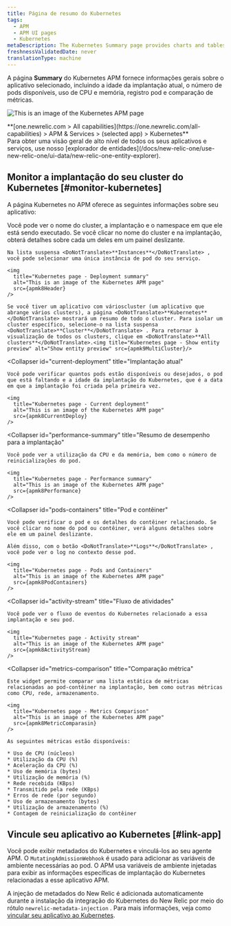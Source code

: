 ```yaml
---
title: Página de resumo do Kubernetes
tags:
  - APM
  - APM UI pages
  - Kubernetes
metaDescription: The Kubernetes Summary page provides charts and tables that you can drill down into details about your selected app's performance.
freshnessValidatedDate: never
translationType: machine
---
```










A página <DoNotTranslate>**Summary**</DoNotTranslate> do Kubernetes APM fornece informações gerais sobre o aplicativo selecionado, incluindo a idade da implantação atual, o número de pods disponíveis, uso de CPU e memória, registro pod e comparação de métricas.

<img
  title="Kubernetes page"
  alt="This is an image of the Kubernetes APM page"
  src={apmk8ApmUi}
/>

<figcaption>
  <DoNotTranslate>
    **[one.newrelic.com > All capabilities](https://one.newrelic.com/all-capabilities) > APM & Services > (selected app) > Kubernetes**
  </DoNotTranslate>
</figcaption>

<Callout variant="tip">
  Para obter uma visão geral de alto nível de todos os seus aplicativos e serviços, use nosso [explorador de entidades](/docs/new-relic-one/use-new-relic-one/ui-data/new-relic-one-entity-explorer).
</Callout>

## Monitor a implantação do seu cluster do Kubernetes [#monitor-kubernetes]

A página Kubernetes no APM oferece as seguintes informações sobre seu aplicativo:

<CollapserGroup>
  <Collapser
    id="deployment-summary"
    title="Resumo de implantação"
  >
    Você pode ver o nome do cluster, a implantação e o namespace em que ele está sendo executado. Se você clicar no nome do cluster e na implantação, obterá detalhes sobre cada um deles em um painel deslizante.

    Na lista suspensa <DoNotTranslate>**Instances**</DoNotTranslate> , você pode selecionar uma única instância de pod do seu serviço.

    <img
      title="Kubernetes page - Deployment summary"
      alt="This is an image of the Kubernetes APM page"
      src={apmk8Header}
    />

    Se você tiver um aplicativo com várioscluster (um aplicativo que abrange vários clusters), a página <DoNotTranslate>**Kubernetes**</DoNotTranslate> mostrará um resumo de todo o cluster. Para isolar um cluster específico, selecione-o na lista suspensa <DoNotTranslate>**Cluster**</DoNotTranslate> . Para retornar à visualização de todos os clusters, clique em <DoNotTranslate>**All clusters**</DoNotTranslate>.<img title="Kubernetes page - Show entity preview" alt="Show entity preview" src={apmk9MultiCluster}/>
  </Collapser>

  <Collapser
    id="current-deployment"
    title="Implantação atual"
  >
    Você pode verificar quantos pods estão disponíveis ou desejados, o pod que está faltando e a idade da implantação do Kubernetes, que é a data em que a implantação foi criada pela primeira vez.

    <img
      title="Kubernetes page - Current deployment"
      alt="This is an image of the Kubernetes APM page"
      src={apmk8CurrentDeploy}
    />
  </Collapser>

  <Collapser
    id="performance-summary"
    title="Resumo de desempenho para a implantação"
  >
    Você pode ver a utilização da CPU e da memória, bem como o número de reinicializações do pod.

    <img
      title="Kubernetes page - Performance summary"
      alt="This is an image of the Kubernetes APM page"
      src={apmk8Performance}
    />
  </Collapser>

  <Collapser
    id="pods-containers"
    title="Pod e contêiner"
  >
    Você pode verificar o pod e os detalhes do contêiner relacionado. Se você clicar no nome do pod ou contêiner, verá alguns detalhes sobre ele em um painel deslizante.

    Além disso, com o botão <DoNotTranslate>**Logs**</DoNotTranslate> , você pode ver o log no contexto desse pod.

    <img
      title="Kubernetes page - Pods and Containers"
      alt="This is an image of the Kubernetes APM page"
      src={apmk8PodContainers}
    />
  </Collapser>

  <Collapser
    id="activity-stream"
    title="Fluxo de atividades"
  >
    Você pode ver o fluxo de eventos do Kubernetes relacionado a essa implantação e seu pod.

    <img
      title="Kubernetes page - Activity stream"
      alt="This is an image of the Kubernetes APM page"
      src={apmk8ActivityStream}
    />
  </Collapser>

  <Collapser
    id="metrics-comparison"
    title="Comparação métrica"
  >
    Este widget permite comparar uma lista estática de métricas relacionadas ao pod-contêiner na implantação, bem como outras métricas como CPU, rede, armazenamento.

    <img
      title="Kubernetes page - Metrics Comparison"
      alt="This is an image of the Kubernetes APM page"
      src={apmk8MetricComparasin}
    />

    As seguintes métricas estão disponíveis:

    * Uso de CPU (núcleos)
    * Utilização da CPU (%)
    * Aceleração da CPU (%)
    * Uso de memória (bytes)
    * Utilização de memória (%)
    * Rede recebida (KBps)
    * Transmitido pela rede (KBps)
    * Erros de rede (por segundo)
    * Uso de armazenamento (bytes)
    * Utilização de armazenamento (%)
    * Contagem de reinicialização do contêiner
  </Collapser>
</CollapserGroup>

## Vincule seu aplicativo ao Kubernetes [#link-app]

Você pode exibir metadados do Kubernetes e vinculá-los ao seu agente APM. O `MutatingAdmissionWebhook` é usado para adicionar as variáveis de ambiente necessárias ao pod. O APM usa variáveis de ambiente injetadas para exibir as informações específicas de implantação do Kubernetes relacionadas a esse aplicativo APM.

A injeção de metadados do New Relic é adicionada automaticamente durante a instalação da integração do Kubernetes do New Relic por meio do rótulo `newrelic-metadata-injection` . Para mais informações, veja como [vincular seu aplicativo ao Kubernetes](/docs/kubernetes-pixie/kubernetes-integration/advanced-configuration/link-your-applications-kubernetes/).